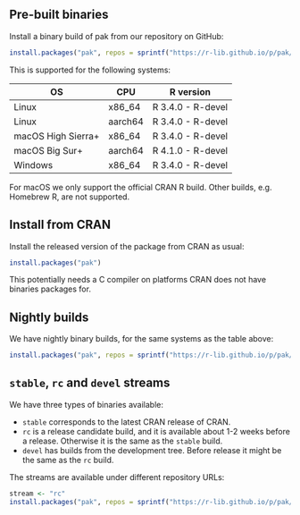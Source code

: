 
## Pre-built binaries

Install a binary build of pak from our repository on GitHub:

``` r
install.packages("pak", repos = sprintf("https://r-lib.github.io/p/pak/stable/%s/%s/%s", .Platform$pkgType, R.Version()$os, R.Version()$arch))
```

This is supported for the following systems:

| OS                  | CPU       | R version         |
|---------------------|-----------|-------------------|
| Linux               | x86_64    | R 3.4.0 - R-devel |
| Linux               | aarch64   | R 3.4.0 - R-devel |
| macOS High Sierra+  | x86_64    | R 3.4.0 - R-devel |
| macOS Big Sur+      | aarch64   | R 4.1.0 - R-devel |
| Windows             | x86_64    | R 3.4.0 - R-devel |

For macOS we only support the official CRAN R build. Other builds, e.g.
Homebrew R, are not supported.

## Install from CRAN

Install the released version of the package from CRAN as usual:

``` r
install.packages("pak")
```

This potentially needs a C compiler on platforms CRAN does not have
binaries packages for.

## Nightly builds

We have nightly binary builds, for the same systems as the table above:

``` r
install.packages("pak", repos = sprintf("https://r-lib.github.io/p/pak/devel/%s/%s/%s", .Platform$pkgType, R.Version()$os, R.Version()$arch))
```

## `stable`, `rc` and `devel` streams

We have three types of binaries available:

* `stable` corresponds to the latest CRAN release of CRAN.
* `rc` is a release candidate build, and it is available about 1-2 weeks
  before a release. Otherwise it is the same as the `stable` build.
* `devel` has builds from the development tree. Before release it might be
  the same as the `rc` build.

The streams are available under different repository URLs:

``` r
stream <- "rc"
install.packages("pak", repos = sprintf("https://r-lib.github.io/p/pak/%s/%s/%s/%s", stream, .Platform$pkgType, R.Version()$os, R.Version()$arch))
```

